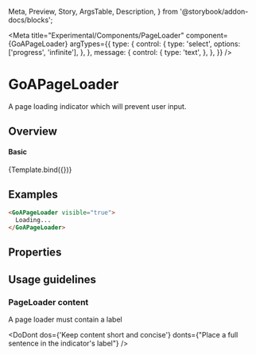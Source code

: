 
  Meta,
  Preview,
  Story,
  ArgsTable,
  Description,
} from '@storybook/addon-docs/blocks';

<Meta
  title="Experimental/Components/PageLoader"
  component={GoAPageLoader}
  argTypes={{
      type: {
        control: {
          type: 'select',
          options: ['progress', 'infinite'],
        },
      },
      message: {
        control: {
          type: 'text',
        },
      },
    }}
 />

# GoAPageLoader

A page loading indicator which will prevent user input.

## Overview
  <div>
    <GoAPageLoader {...args} />
  </div>

#### Basic

<Canvas>
  <Story name="Variants" height={200}
    args={{
      visible: true,
      message: 'Loading...',
      type: 'progress'
    }}
  >
    {Template.bind({})}
  </Story>
</Canvas>

## Examples

```html
<GoAPageLoader visible="true">
  Loading...
</GoAPageLoader>
```

## Properties

<Description of={GoAPageLoader} />
<ArgsTable of={GoAPageLoader} />

## Usage guidelines

### PageLoader content

A page loader must contain a label

<DoDont dos={'Keep content short and concise'} donts={"Place a full sentence in the indicator's label"} />